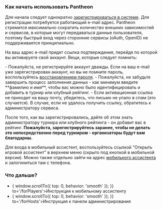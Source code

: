 
<Meta title='Как начать играть с Pantheon'
      description='Информация о том как начать использовать Mahjong Pantheon' />

### Как начать использовать Pantheon

Для начала следует однократно <a href='https://manage.riichimahjong.org/profile/signup' target='_blank'>зарегистрироваться в системе</a>.
Для регистрации потребуется работающий e-mail адрес. Pantheon стремится максимально сократить количество внешних
зависимостей и сервисов, в которые могут передаваться данные пользователя, поэтому быстрый вход через сторонние сервисы
(oAuth, OpenID) не поддерживается принципиально.

На ваш адрес e-mail придет ссылка подтверждения, перейдя по которой вы активируете свой аккаунт. Вещи, которые следует помнить:
<section className='sparseList'>
- Пожалуйста, не регистрируйте аккаунт дважды. Если на ваш e-mail уже зарегистрирован аккаунт, но вы не помните пароль,
  воспользуйтесь <a href='https://manage.riichimahjong.org/profile/resetPassword' target='_blank'>восстановлением пароля</a>.
- Пожалуйста, не забудьте завершить процесс заполнения данных - как минимум введите **фамилию и имя**, чтобы вас
  можно было идентифицировать и добавить в турнир или клубный рейтинг.
- Если активационная ссылка не приходит на вашу почту, убедитесь, что письмо не упало в спам (это случается).
  В случае, если не удалось получить ссылку, обратитесь к администратору сервиса.
</section>

После того, как вы зарегистрировались, дайте об этом знать администратору турнира или клубного рейтинга - он добавит
вас в рейтинг. **Пожалуйста, зарегистрируйтесь заранее, чтобы не делать это непосредственно перед турниром -
организаторы будут вам благодарны.**

Для входа в мобильный ассистент, воспользуйтесь ссылкой "Открыть игровой ассистент" в верхнем меню
(скрыто под кнопкой в мобильной версии). Можно также отдельно зайти на адрес
<a href='https://assist.riichimahjong.org' target='_blank'>мобильного ассистента</a> и залогиниться там с телефона.

### Что дальше?

- <Link onClick={() => { window.scrollTo({ top: 0, behavior: 'smooth' }); }} to='/forPlayers'>Инструкция к мобильному ассистенту</Link>
- <Link onClick={() => { window.scrollTo({ top: 0, behavior: 'smooth' }); }} to='/forHosts'>Инструкция к панели администрирования</Link>
